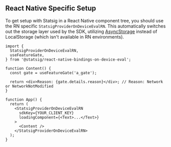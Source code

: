 ## React Native Specific Setup

To get setup with Statsig in a React Native component tree, you should use the RN specific `StatsigProviderOnDeviceEvalRN`. This automatically switches out the storage layer used by the SDK, utilizing [AsyncStorage](https://github.com/react-native-async-storage) instead of LocalStorage (which isn't available in RN environments).

```tsx
import {
  StatsigProviderOnDeviceEvalRN,
  useFeatureGate,
} from '@statsig/react-native-bindings-on-device-eval';

function Content() {
  const gate = useFeatureGate('a_gate');

  return <div>Reason: {gate.details.reason}</div>; // Reason: Network or NetworkNotModified
}

function App() {
  return (
    <StatsigProviderOnDeviceEvalRN
      sdkKey={YOUR_CLIENT_KEY}
      loadingComponent={<Text>...</Text>}
    >
      <Content />
    </StatsigProviderOnDeviceEvalRN>
  );
}
```
